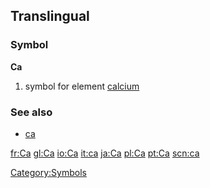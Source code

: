 ==Translingual==
===Symbol===
'''Ca'''
# {{chemistry}} symbol for element [[calcium]]
===See also===
*[[ca]]
[[Category:Symbols]]

[[fr:Ca]]
[[gl:Ca]]
[[io:Ca]]
[[it:ca]]
[[ja:Ca]]
[[pl:Ca]]
[[pt:Ca]]
[[scn:ca]]